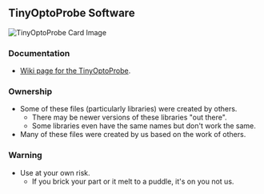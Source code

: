 == TinyOptoProbe Software ==

<img src="http://land-boards.com/blwiki/images/c/ca/TinyOptoProbe-CCA-X2-ExtCable-02-640.jpg" alt="TinyOptoProbe Card Image"></img>

=== Documentation ===

*[http://land-boards.com/wiki/index.php?title=TinyOptoProbe Wiki page for the TinyOptoProbe].

=== Ownership ===

* Some of these files (particularly libraries) were created by others.
** There may be newer versions of these libraries "out there".
** Some libraries even have the same names but don't work the same.
* Many of these files were created by us based on the work of others.

=== Warning ===

* Use at your own risk.
** If you brick your part or it melt to a puddle, it's on you not us.

